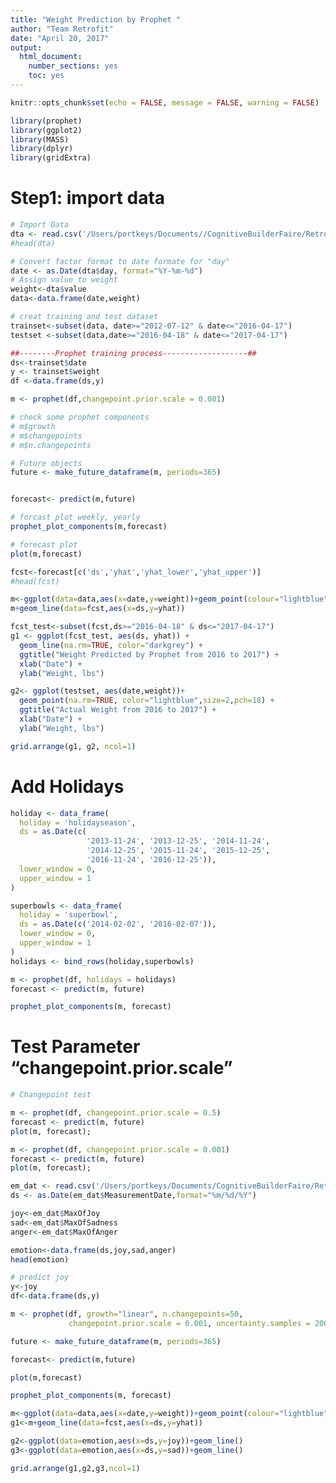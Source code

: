```yaml
---
title: "Weight Prediction by Prophet "
author: "Team Retrofit"
date: "April 20, 2017"
output: 
  html_document: 
    number_sections: yes
    toc: yes
---
```


```r
knitr::opts_chunk$set(echo = FALSE, message = FALSE, warning = FALSE)

library(prophet)
library(ggplot2)
library(MASS) 
library(dplyr)
library(gridExtra)
```

# Step1: import data

```r
# Import Data
dta <- read.csv('/Users/portkeys/Documents//CognitiveBuilderFaire/Retrofit/sample_client_data/Weight.csv') 
#head(dta)
```

```r
# Convert factor format to date formate for "day"
date <- as.Date(dta$day, format="%Y-%m-%d")
# Assign value to weight
weight<-dta$value
data<-data.frame(date,weight)

```

```r
# creat training and test dataset
trainset<-subset(data, date>="2012-07-12" & date<="2016-04-17")
testset <-subset(data,date>="2016-04-18" & date<="2017-04-17")
```

```r
##--------Prophet training process-------------------##
ds<-trainset$date
y <- trainset$weight
df <-data.frame(ds,y)
```

```r
m <- prophet(df,changepoint.prior.scale = 0.001)
```

```r
# check some prophet components
# m$growth
# m$changepoints
# m$n.changepoints
```


```r
# Future objects
future <- make_future_dataframe(m, periods=365)


forecast<- predict(m,future)
```

```r
# forcast plot weekly, yearly
prophet_plot_components(m,forecast)
```

```r
# forecast plot
plot(m,forecast)
```


```r
fcst<-forecast[c('ds','yhat','yhat_lower','yhat_upper')]
#head(fcst)

m<-ggplot(data=data,aes(x=date,y=weight))+geom_point(colour="lightblue")
m+geom_line(data=fcst,aes(x=ds,y=yhat))

```



```r
fcst_test<-subset(fcst,ds>="2016-04-18" & ds<="2017-04-17")
g1 <- ggplot(fcst_test, aes(ds, yhat)) + 
  geom_line(na.rm=TRUE, color="darkgrey") +
  ggtitle("Weight Predicted by Prophet from 2016 to 2017") +
  xlab("Date") +
  ylab("Weight, lbs")
```

```r
g2<- ggplot(testset, aes(date,weight))+
  geom_point(na.rm=TRUE, color="lightblue",size=2,pch=18) +
  ggtitle("Actual Weight from 2016 to 2017") +
  xlab("Date") +
  ylab("Weight, lbs")

grid.arrange(g1, g2, ncol=1)
```

# Add Holidays

```r
holiday <- data_frame(
  holiday = 'holidayseason',
  ds = as.Date(c(
                 '2013-11-24', '2013-12-25', '2014-11-24',
                 '2014-12-25', '2015-11-24', '2015-12-25',
                 '2016-11-24', '2016-12-25')),
  lower_window = 0,
  upper_window = 1
)

superbowls <- data_frame(
  holiday = 'superbowl',
  ds = as.Date(c('2014-02-02', '2016-02-07')),
  lower_window = 0,
  upper_window = 1
)
holidays <- bind_rows(holiday,superbowls)
```


```r
m <- prophet(df, holidays = holidays)
forecast <- predict(m, future)
```



```r
prophet_plot_components(m, forecast)
```

# Test Parameter "changepoint.prior.scale"
```r
# Changepoint test

m <- prophet(df, changepoint.prior.scale = 0.5)
forecast <- predict(m, future)
plot(m, forecast);
```

```r
m <- prophet(df, changepoint.prior.scale = 0.001)
forecast <- predict(m, future)
plot(m, forecast);
```

```r
em_dat <- read.csv('/Users/portkeys/Documents/CognitiveBuilderFaire/Retrofit/sample_client_data/ExtractDataPerDay.csv')
ds <- as.Date(em_dat$MeasurementDate,format="%m/%d/%Y")      

joy<-em_dat$MaxOfJoy
sad<-em_dat$MaxOfSadness
anger<-em_dat$MaxOfAnger

emotion<-data.frame(ds,joy,sad,anger)
head(emotion)
```

```r
# predict joy
y<-joy
df<-data.frame(ds,y)

m <- prophet(df, growth="linear", n.changepoints=50, 
             changepoint.prior.scale = 0.001, uncertainty.samples = 2000)

future <- make_future_dataframe(m, periods=365)

forecast<- predict(m,future)

plot(m,forecast)
```

```r
prophet_plot_components(m, forecast)
```



```r
m<-ggplot(data=data,aes(x=date,y=weight))+geom_point(colour="lightblue")
g1<-m+geom_line(data=fcst,aes(x=ds,y=yhat))

g2<-ggplot(data=emotion,aes(x=ds,y=joy))+geom_line()
g3<-ggplot(data=emotion,aes(x=ds,y=sad))+geom_line()

grid.arrange(g1,g2,g3,ncol=1)
```























